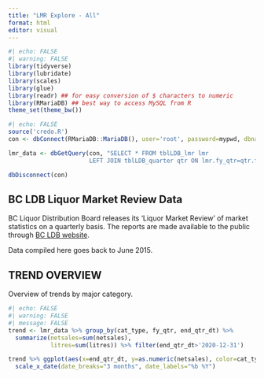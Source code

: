 ```yaml
---
title: "LMR Explore - All"
format: html
editor: visual
---
```


```r
#| echo: FALSE
#| warning: FALSE
library(tidyverse)
library(lubridate)
library(scales)
library(glue)
library(readr) ## for easy conversion of $ characters to numeric
library(RMariaDB) ## best way to access MySQL from R
theme_set(theme_bw())

```

```r
#| echo: FALSE
source('credo.R')
con <- dbConnect(RMariaDB::MariaDB(), user='root', password=mypwd, dbname='bcbg')

lmr_data <- dbGetQuery(con, "SELECT * FROM tblLDB_lmr lmr
                       LEFT JOIN tblLDB_quarter qtr ON lmr.fy_qtr=qtr.fy_qtr;")

dbDisconnect(con)
```

## BC LDB Liquor Market Review Data

BC Liquor Distribution Board releases its 'Liquor Market Review' of market statistics on a quarterly basis. The reports are made available to the public through [BC LDB website](https://www.bcldb.com/publications/liquor-market-review).

Data compiled here goes back to June 2015.

## TREND OVERVIEW

Overview of trends by major category.

```r
#| echo: FALSE
#| warning: FALSE
#| message: FALSE
trend <- lmr_data %>% group_by(cat_type, fy_qtr, end_qtr_dt) %>% 
  summarize(netsales=sum(netsales),
            litres=sum(litres)) %>% filter(end_qtr_dt>'2020-12-31')

trend %>% ggplot(aes(x=end_qtr_dt, y=as.numeric(netsales), color=cat_type))+geom_line(stat='identity')+
  scale_x_date(date_breaks="3 months", date_labels="%b %Y")

```
